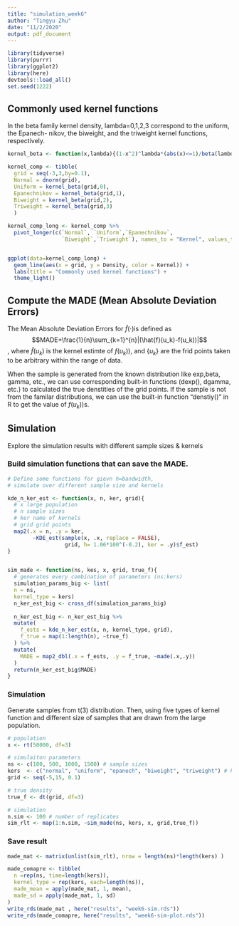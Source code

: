 ```yaml
---
title: "simulation_week6"
author: "Tingyu Zhu"
date: "11/2/2020"
output: pdf_document
---
```

```r
library(tidyverse)
library(purrr)
library(ggplot2)
library(here)
devtools::load_all()
set.seed(1222)
```

## Commonly used kernel functions

In the beta family kernel density, lambda=0,1,2,3 correspond to the uniform, the Epanech- nikov, the biweight, and the triweight kernel functions, respectively.  
```r
kernel_beta <- function(x,lambda){(1-x^2)^lambda*(abs(x)<=1)/beta(lambda+1,0.5)}

kernel_comp <- tibble(
  grid = seq(-3,3,by=0.1),
  Normal = dnorm(grid),
  Uniform = kernel_beta(grid,0),
  Epanechnikov = kernel_beta(grid,1),
  Biweight = kernel_beta(grid,2),
  Triweight = kernel_beta(grid,3)
  )

kernel_comp_long <- kernel_comp %>% 
  pivot_longer(c(`Normal`, `Uniform`,`Epanechnikov`,
                 `Biweight`,`Triweight`), names_to = "Kernel", values_to = "Density")


ggplot(data=kernel_comp_long) + 
  geom_line(aes(x = grid, y = Density, color = Kernel)) +
  labs(title = "Commonly used kernel functions") +
  theme_light() 
```


## Compute the MADE (Mean Absolute Deviation Errors)

The Mean Absolute Deviation Errors for $\hat{f}(\cdot)$is defined as $$MADE=\frac{1}{n}\sum_{k=1}^{n}|(\hat{f}(u_k)-f(u_k))|$$,
where $\hat{f}(u_k)$ is the kernel estimte of $f(u_k))$, and {$u_k$} are the frid points taken to be arbitrary within the range of data.

When the sample is generated from the known distribution like exp,beta, gamma, etc., we can use corresponding built-in functions (dexp(), dgamma, etc.) to calculated the true denstities of the grid points. If the sample is not from the familar distributions, we can use the built-in function "denstiy()" in R to get the value of $f(u_k))$s.

## Simulation 

Explore the simulation results with different sample sizes & kernels

### Build simulation functions that can save the MADE.
```r
# Define some functions for gievn h=bandwidth, 
# simulate over different sample size and kernels

kde_n_ker_est <- function(x, n, ker, grid){
  # x large population
  # n sample sizes
  # ker name of kernels
  # grid grid points
  map2(.x = n, .y = ker, 
        ~KDE_est(sample(x, .x, replace = FALSE), 
                  grid, h= 1.06*100^(-0.2), ker = .y)$f_est)
}


sim_made <- function(ns, kes, x, grid, true_f){
  # generates every combination of parameters (ns:kers)
  simulation_params_big <- list(
  n = ns,
  kernel_type = kers)
  n_ker_est_big <- cross_df(simulation_params_big)
  
  n_ker_est_big <- n_ker_est_big %>% 
  mutate(
    f_ests = kde_n_ker_est(x, n, kernel_type, grid),
    f_true = map(1:length(n), ~true_f)
  ) %>% 
  mutate(
    MADE = map2_dbl(.x = f_ests, .y = f_true, ~made(.x,.y))
  )
  return(n_ker_est_big$MADE)
}

```

### Simulation
Generate samples from t(3) distribution. Then, using five types of kernel function and different size of samples that are drawn from the large population.
```r
# population
x <- rt(50000, df=3)

# simulaiton parameters
ns <- c(100, 500, 1000, 1500) # sample sizes
kers  <- c("normal", "uniform", "epanech", "biweight", "triweight") # kernel functions
grid <- seq(-5,15, 0.1)

# true density 
true_f <- dt(grid, df=3)

# simulation
n.sim <- 100 # number of replicates
sim_rlt <- map(1:n.sim, ~sim_made(ns, kers, x, grid,true_f))

```


### Save result
```r
made_mat <- matrix(unlist(sim_rlt), nrow = length(ns)*length(kers) )

made_comapre <- tibble(
  n =rep(ns, time=length(kers)),
  kernel_type = rep(kers, each=length(ns)),
  made_mean = apply(made_mat, 1, mean),
  made_sd = apply(made_mat, 1, sd)
)
write_rds(made_mat , here("results", "week6-sim.rds"))
write_rds(made_comapre, here("results", "week6-sim-plot.rds"))
```
